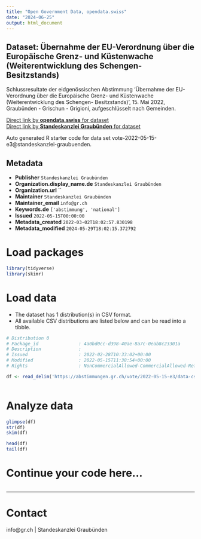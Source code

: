 ```yaml
---
title: "Open Government Data, opendata.swiss"
date: "2024-06-25"
output: html_document
---
```


## Dataset: Übernahme der EU-Verordnung über die Europäische Grenz- und Küstenwache (Weiterentwicklung des Schengen- Besitzstands)

Schlussresultate der eidgenössischen Abstimmung 'Übernahme der EU-Verordnung über die Europäische Grenz- und Küstenwache (Weiterentwicklung des Schengen- Besitzstands)', 15. Mai 2022, Graubünden - Grischun - Grigioni, aufgeschlüsselt nach Gemeinden.

[Direct link by **opendata.swiss** for dataset](https://opendata.swiss/de/dataset/ubernahme-der-eu-verordnung-uber-die-europaische-grenz-und-kustenwache)<br>
[Direct link by **Standeskanzlei Graubünden** for dataset](https://abstimmungen.gr.ch/vote/2022-05-15-e3/data)

Auto generated R starter code for data set vote-2022-05-15-e3@standeskanzlei-graubuenden.

## Metadata

- **Publisher** `Standeskanzlei Graubünden`
- **Organization.display_name.de** `Standeskanzlei Graubünden`
- **Organization.url** ``
- **Maintainer** `Standeskanzlei Graubünden`
- **Maintainer_email** `info@gr.ch`
- **Keywords.de** `['abstimmung', 'national']`
- **Issued** `2022-05-15T00:00:00`
- **Metadata_created** `2022-03-02T18:02:57.830198`
- **Metadata_modified** `2024-05-29T18:02:15.372792`


# Load packages

```r

library(tidyverse)
library(skimr)

```

# Load data

-   The dataset has 1 distribution(s) in CSV format.
-   All available CSV distributions are listed below and can be read into a tibble.

```r

# Distribution 0
# Package_id               : 4a0bd0cc-d398-40ae-8a7c-0eab8c23301a
# Description              : 
# Issued                   : 2022-02-28T10:33:02+00:00
# Modified                 : 2022-05-15T11:38:54+00:00
# Rights                   : NonCommercialAllowed-CommercialAllowed-ReferenceRequired

df <- read_delim('https://abstimmungen.gr.ch/vote/2022-05-15-e3/data-csv')



```

# Analyze data

```r

glimpse(df)
str(df)
skim(df)

head(df)
tail(df)

```

# Continue your code here...

```r

```

------------------------------------------------------------------------

# Contact

info@gr.ch | Standeskanzlei Graubünden
